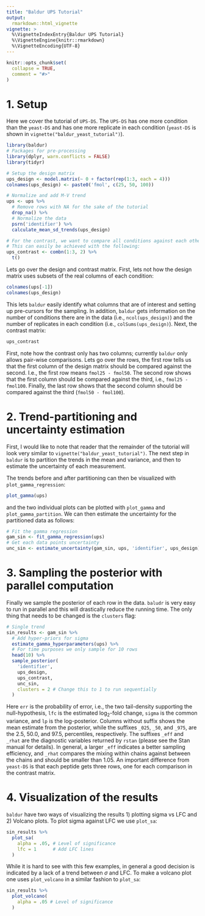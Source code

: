 ```yaml
---
title: "Baldur UPS Tutorial"
output:
  rmarkdown::html_vignette
vignette: >
  %\VignetteIndexEntry{Baldur UPS Tutorial}
  %\VignetteEngine{knitr::rmarkdown}
  %\VignetteEncoding{UTF-8}
---
```


```r
knitr::opts_chunk$set(
  collapse = TRUE,
  comment = "#>"
)
```
# 1. Setup
Here we cover the tutorial of `UPS-DS`.
The `UPS-DS` has one more condition than the `yeast-DS` and has one more replicate in each condition (`yeast-DS` is shown in `vignette("baldur_yeast_tutorial")`).
```r
library(baldur)
# Packages for pre-processing
library(dplyr, warn.conflicts = FALSE)
library(tidyr)

# Setup the design matrix
ups_design <- model.matrix(~ 0 + factor(rep(1:3, each = 4)))
colnames(ups_design) <- paste0('fmol', c(25, 50, 100))

# Normalize and add M-V trend
ups <- ups %>% 
  # Remove rows with NA for the sake of the tutorial
  drop_na() %>% 
  # Normalize the data
  psrn('identifier') %>% 
  calculate_mean_sd_trends(ups_design)

# For the contrast, we want to compare all conditions against each other.
# This can easily be achieved with the following:
ups_contrast <- combn(1:3, 2) %>% 
  t()
```
Lets go over the design and contrast matrix.
First, lets not how the design matrix uses subsets of the real columns of each condition:
```r
colnames(ups[-1])
colnames(ups_design)
```
This lets `baldur` easily identify what columns that are of interest and setting up pre-cursors for the sampling.
In addition, `baldur` gets information on the number of conditions there are in the data (i.e., `ncol(ups_design)`) and the number of replicates in each condition (i.e., `colSums(ups_design)`).
Next, the contrast matrix:
```r
ups_contrast
```
First, note how the contrast only has two columns; currently `baldur` only allows pair-wise comparisons.
Lets go over the rows, the first row tells us that the first column of the design matrix should be compared against the second.
I.e., the first row means `fmol25 - fmol50`.
The second row shows that the first column should be compared against the third, i.e., `fmol25 - fmol100`.
Finally, the last row shows that the second column should be compared against the third (`fmol50 - fmol100`).

# 2. Trend-partitioning and uncertainty estimation
First, I would like to note that reader that the remainder of the tutorial will look very similar to `vignette("baldur_yeast_tutorial")`.
The next step in `baldur` is to partition the trends in the mean and variance, and then to estimate the uncertainty of each measurement.

The trends before and after partitioning can then be visualized with `plot_gamma_regression`:
```r
plot_gamma(ups)
```
and the two individual plots can be plotted with `plot_gamma` and `plot_gamma_partition`.
We can then estimate the uncertainty for the partitioned data as follows:
```r
# Fit the gamma regression
gam_sin <- fit_gamma_regression(ups)
# Get each data points uncertainty
unc_sin <- estimate_uncertainty(gam_sin, ups, 'identifier', ups_design)
```

# 3. Sampling the posterior with parallel computation
Finally we sample the posterior of each row in the data.
`baludr` is very easy to run in parallel and this will drastically reduce the running time.
The only thing that needs to be changed is the `clusters` flag:
```r
# Single trend
sin_results <- gam_sin %>% 
  # Add hyper-priors for sigma
  estimate_gamma_hyperparameters(ups) %>% 
  # For time purposes we only sample for 10 rows
  head(10) %>% 
  sample_posterior(
    'identifier',
    ups_design,
    ups_contrast,
    unc_sin,
    clusters = 2 # Change this to 1 to run sequentially
  )
```
Here `err` is the probability of error, i.e., the two tail-density supporting the null-hypothesis, `lfc` is the estimated log$_2$-fold change, `sigma` is the common variance, and `lp` is the log-posterior.
Columns without suffix shows the mean estimate from the posterior, while the suffixes `_025`, `_50`, and `_975`, are the 2.5, 50.0, and 97.5, percentiles, respectively.
The suffixes `_eff` and `_rhat` are the diagnostic variables returned by `rstan` (please see the Stan manual for details).
In general, a larger `_eff` indicates a better sampling efficiency, and `_rhat` compares the mixing within chains against between the chains and should be smaller than 1.05.
An important difference from `yeast-DS` is that each peptide gets three rows, one for each comparison in the contrast matrix.

# 4. Visualization of the results
`baldur` have two ways of visualizing the results 1) plotting sigma vs LFC and 2) Volcano plots.
To plot sigma against LFC we use `plot_sa`:
```r
sin_results %>% 
  plot_sa(
    alpha = .05, # Level of significance
    lfc = 1      # Add LFC lines
  )
```

While it is hard to see with this few examples, in general a good decision is indicated by a lack of a trend between $\sigma$ and LFC.
To make a volcano plot one uses `plot_volcano` in a similar fashion to `plot_sa`:
```r
sin_results %>% 
  plot_volcano(
    alpha = .05 # Level of significance
  )
```
